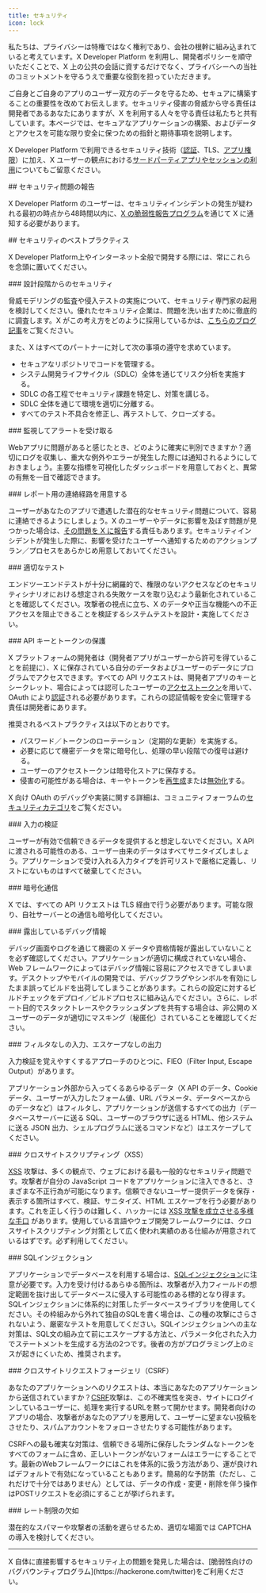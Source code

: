 ```yaml
---
title: セキュリティ
icon: lock
---
```


私たちは、プライバシーは特権ではなく権利であり、会社の根幹に組み込まれていると考えています。X Developer Platform を利用し、開発者ポリシーを順守いただくことで、X 上の公共の会話に資するだけでなく、プライバシーへの当社のコミットメントを守るうえで重要な役割を担っていただきます。

ご自身とご自身のアプリのユーザー双方のデータを守るため、セキュアに構築することの重要性を改めてお伝えします。セキュリティ侵害の脅威から守る責任は開発者であるあなたにありますが、X を利用する人々を守る責任は私たちと共有しています。本ページでは、セキュアなアプリケーションの構築、およびデータとアクセスを可能な限り安全に保つための指針と期待事項を説明します。

<Note>X Developer Platform で利用できるセキュリティ技術（[認証](/ja/resources/fundamentals/authentication)、TLS、[アプリ権限](/ja/resources/fundamentals/developer-apps#app-permissions)）に加え、X ユーザーの観点における[サードパーティアプリやセッションの利用](https://help.x.com/en/managing-your-account/connect-or-revoke-access-to-third-party-apps)についてもご留意ください。</Note>

<div id="reporting-security-issues">
  ## セキュリティ問題の報告
</div>

X Developer Platform のユーザーは、セキュリティインシデントの発生が疑われる最初の時点から48時間以内に、[X の脆弱性報告プログラム](https://hackerone.com/twitter)を通じて X に通知する必要があります。

<div id="security-best-practices">
  ## セキュリティのベストプラクティス
</div>

X Developer Platform上やインターネット全般で開発する際には、常にこれらを念頭に置いてください。

<div id="security-by-design">
  ### 設計段階からのセキュリティ
</div>

脅威モデリングの監査や侵入テストの実施について、セキュリティ専門家の起用を検討してください。優れたセキュリティ企業は、問題を洗い出すために徹底的に調査します。X がこの考え方をどのように採用しているかは、[こちらのブログ記事](https://blog.x.com/en_us/topics/company/2019/privacy_data_protection.html)をご覧ください。

また、X はすべてのパートナーに対して次の事項の遵守を求めています。

- セキュアなリポジトリでコードを管理する。
- システム開発ライフサイクル（SDLC）全体を通じてリスク分析を実施する。
- SDLC の各工程でセキュリティ課題を特定し、対策を講じる。
- SDLC 全体を通じて環境を適切に分離する。
- すべてのテスト不具合を修正し、再テストして、クローズする。

<div id="monitor-and-get-alerted">
  ### 監視してアラートを受け取る
</div>

Webアプリに問題があると感じたとき、どのように確実に判別できますか？適切にログを収集し、重大な例外やエラーが発生した際には通知されるようにしておきましょう。主要な指標を可視化したダッシュボードを用意しておくと、異常の有無を一目で確認できます。

<div id="create-a-reporting-channel">
  ### レポート用の連絡経路を用意する
</div>

ユーザーがあなたのアプリで遭遇した潜在的なセキュリティ問題について、容易に連絡できるようにしましょう。X のユーザーやデータに影響を及ぼす問題が見つかった場合は、[その問題を X に報告](#report)する責任もあります。セキュリティインシデントが発生した際に、影響を受けたユーザーへ通知するためのアクションプラン／プロセスをあらかじめ用意しておいてください。

<div id="adequate-testing">
  ### 適切なテスト
</div>

エンドツーエンドテストが十分に網羅的で、権限のないアクセスなどのセキュリティシナリオにおける想定される失敗ケースを取り込むよう最新化されていることを確認してください。攻撃者の視点に立ち、X のデータや正当な機能への不正アクセスを阻止できることを検証するシステムテストを設計・実施してください。

<div id="securing-api-keys-and-tokens">
  ### API キーとトークンの保護
</div>

X プラットフォームの開発者は（開発者アプリがユーザーから許可を得ていることを前提に）、X に保存されている自分のデータおよびユーザーのデータにプログラムでアクセスできます。すべての API リクエストは、開発者アプリのキーとシークレット、場合によっては認可したユーザーの[アクセストークン](/ja/resources/fundamentals/authentication)を用いて、OAuth により[認証](/ja/resources/fundamentals/authentication)される必要があります。これらの認証情報を安全に管理する責任は開発者にあります。

推奨されるベストプラクティスは以下のとおりです。

- パスワード／トークンのローテーション（定期的な更新）を実施する。
- 必要に応じて機密データを常に暗号化し、処理の早い段階での復号は避ける。
- ユーザーのアクセストークンは暗号化ストアに保存する。
- 侵害の可能性がある場合は、キーやトークンを[再生成](/ja/resources/fundamentals/authentication#regenerate-api-keys-and-tokens)または[無効化](/ja/resources/fundamentals/authentication#post-oauth2-invalidate-token)する。

X 向け OAuth のデバッグや実装に関する詳細は、コミュニティフォーラムの[セキュリティカテゴリ](https://devcommunity.x.com/c/oauth/12)をご覧ください。

<div id="input-validation">
  ### 入力の検証
</div>

ユーザーが有効で信頼できるデータを提供すると想定しないでください。X API に渡される可能性のある、ユーザー由来のデータはすべてサニタイズしましょう。アプリケーションで受け入れる入力タイプを許可リストで厳格に定義し、リストにないものはすべて破棄してください。

<div id="encrypted-communication">
  ### 暗号化通信
</div>

X では、すべての API リクエストは TLS 経由で行う必要があります。可能な限り、自社サーバーとの通信も暗号化してください。

<div id="exposed-debugging-information">
  ### 露出しているデバッグ情報
</div>

デバッグ画面やログを通じて機密の X データや資格情報が露出していないことを必ず確認してください。アプリケーションが適切に構成されていない場合、Web フレームワークによってはデバッグ情報に容易にアクセスできてしまいます。デスクトップやモバイルの開発では、デバッグフラグやシンボルを有効にしたまま誤ってビルドを出荷してしまうことがあります。これらの設定に対するビルドチェックをデプロイ／ビルドプロセスに組み込んでください。さらに、レポート目的でスタックトレースやクラッシュダンプを共有する場合は、非公開の X ユーザーのデータが適切にマスキング（秘匿化）されていることを確認してください。

<div id="unfiltered-input-unescaped-output">
  ### フィルタなしの入力、エスケープなしの出力
</div>

入力検証を覚えやすくするアプローチのひとつに、FIEO（Filter Input, Escape Output）があります。

アプリケーション外部から入ってくるあらゆるデータ（X API のデータ、Cookie データ、ユーザーが入力したフォーム値、URL パラメータ、データベースからのデータなど）はフィルタし、アプリケーションが送信するすべての出力（データベースサーバーに送る SQL、ユーザーのブラウザに送る HTML、他システムに送る JSON 出力、シェルプログラムに送るコマンドなど）はエスケープしてください。

<div id="cross-site-scripting-xss">
  ### クロスサイトスクリプティング（XSS）
</div>

[XSS](https://owasp.org/) 攻撃は、多くの観点で、ウェブにおける最も一般的なセキュリティ問題です。攻撃者が自分の JavaScript コードをアプリケーションに注入できると、さまざまな不正行為が可能になります。信頼できないユーザー提供データを保存・表示する箇所はすべて、検証、サニタイズ、HTML エスケープを行う必要があります。これを正しく行うのは難しく、ハッカーには [XSS 攻撃を成立させる多様な手口](https://www.owasp.org/index.php/Types_of_Cross-Site_Scripting) があります。使用している言語やウェブ開発フレームワークには、クロスサイトスクリプティング対策として広く使われ実績のある仕組みが用意されているはずです。必ず利用してください。

<div id="sql-injection">
  ### SQLインジェクション
</div>

アプリケーションでデータベースを利用する場合は、[SQLインジェクション](http://en.wikipedia.org/wiki/SQL_injection)に注意が必要です。入力を受け付けるあらゆる箇所は、攻撃者が入力フィールドの想定範囲を抜け出してデータベースに侵入する可能性のある標的となり得ます。SQLインジェクションに体系的に対策したデータベースライブラリを使用してください。その枠組みから外れて独自のSQLを書く場合は、この種の攻撃にさらされないよう、厳密なテストを用意してください。SQLインジェクションへの主な対策は、SQL文の組み立て前にエスケープする方法と、パラメータ化された入力でステートメントを生成する方法の2つです。後者の方がプログラミング上のミスが起きにくいため、推奨されます。

<div id="cross-site-request-forgery-csrf">
  ### クロスサイトリクエストフォージェリ（CSRF）
</div>

あなたのアプリケーションへのリクエストは、本当にあなたのアプリケーションから送信されていますか？[CSRF](http://en.wikipedia.org/wiki/Cross-site_request_forgery)攻撃は、この不確実性を突き、サイトにログインしているユーザーに、処理を実行するURLを黙って開かせます。開発者向けのアプリの場合、攻撃者があなたのアプリを悪用して、ユーザーに望まない投稿をさせたり、スパムアカウントをフォローさせたりする可能性があります。

CSRFへの最も確実な対策は、信頼できる場所に保存したランダムなトークンをすべてのフォームに含め、正しいトークンがないフォームはエラーにすることです。最新のWebフレームワークにはこれを体系的に扱う方法があり、運が良ければデフォルトで有効になっていることもあります。簡易的な予防策（ただし、これだけで十分ではありません）としては、データの作成・変更・削除を伴う操作はPOSTリクエストを必須にすることが挙げられます。

<div id="lack-of-rate-limiting">
  ### レート制限の欠如
</div>

潜在的なスパマーや攻撃者の活動を遅らせるため、適切な場面では CAPTCHA の導入を検討してください。

---

<Info>
  X 自体に直接影響するセキュリティ上の問題を発見した場合は、[脆弱性向けのバグバウンティプログラム](https://hackerone.com/twitter)をご利用ください。
</Info>